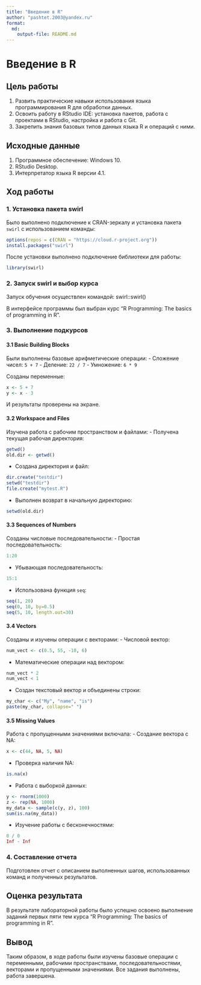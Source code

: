 ---
title: "Введение в R"
author: "pashtet.2003@yandex.ru"
format: 
  md:
    output-file: README.md
---

# Введение в R

## Цель работы

1. Развить практические навыки использования языка программирования R для обработки данных.
2. Освоить работу в RStudio IDE: установка пакетов, работа с проектами в RStudio, настройка и работа с Git.
3. Закрепить знания базовых типов данных языка R и операций с ними.

## Исходные данные

1. Программное обеспечение: Windows 10.
2. RStudio Desktop.
3. Интерпретатор языка R версии 4.1.

## Ход работы

### 1. Установка пакета swirl

Было выполнено подключение к CRAN-зеркалу и установка пакета `swirl` с использованием команды:

```{r}
options(repos = c(CRAN = "https://cloud.r-project.org"))
install.packages("swirl")
```

После установки выполнено подключение библиотеки для работы:

```{r}
library(swirl)
```

### 2. Запуск swirl и выбор курса

Запуск обучения осуществлен командой: swirl::swirl()


В интерфейсе программы был выбран курс "R Programming: The basics of programming in R".

### 3. Выполнение подкурсов

#### 3.1 Basic Building Blocks

Были выполнены базовые арифметические операции:
- Сложение чисел: `5 + 7`
- Деление: `22 / 7`
- Умножение: `6 * 9`

Созданы переменные:
```{r}
x <- 5 + 7
y <- x - 3
```
И результаты проверены на экране.

#### 3.2 Workspace and Files

Изучена работа с рабочим пространством и файлами:
- Получена текущая рабочая директория:
```{r}
getwd()
old.dir <- getwd()
```
- Создана директория и файл:
```{r}
dir.create("testdir")
setwd("testdir")
file.create("mytest.R")
```
- Выполнен возврат в начальную директорию:
```{r}
setwd(old.dir)
```

#### 3.3 Sequences of Numbers

Созданы числовые последовательности:
- Простая последовательность:
```{r}
1:20
```
- Убывающая последовательность:
```{r}
15:1
```
- Использована функция `seq`:
```{r}
seq(1, 20)
seq(0, 10, by=0.5)
seq(5, 10, length.out=30)
```

#### 3.4 Vectors

Созданы и изучены операции с векторами:
- Числовой вектор:
```{r}
num_vect <- c(0.5, 55, -10, 6)
```
- Математические операции над вектором:
```{r}
num_vect * 2
num_vect < 1
```
- Создан текстовый вектор и объединены строки:
```{r}
my_char <- c("My", "name", "is")
paste(my_char, collapse=" ")
```

#### 3.5 Missing Values

Работа с пропущенными значениями включала:
- Создание вектора с NA:
```{r}
x <- c(44, NA, 5, NA)
```
- Проверка наличия NA:
```{r}
is.na(x)
```
- Работа с выборкой данных:
```{r}
y <- rnorm(1000)
z <- rep(NA, 1000)
my_data <- sample(c(y, z), 100)
sum(is.na(my_data))
```
- Изучение работы с бесконечностями:
```{r}
0 / 0
Inf - Inf
```

### 4. Составление отчета

Подготовлен отчет с описанием выполненных шагов, использованных команд и полученных результатов.

## Оценка результата

В результате лабораторной работы было успешно освоено выполнение заданий первых пяти тем курса "R Programming: The basics of programming in R".

## Вывод

Таким образом, в ходе работы были изучены базовые операции с переменными, рабочими пространствами, последовательностями, векторами и пропущенными значениями. Все задания выполнены, работа завершена.
